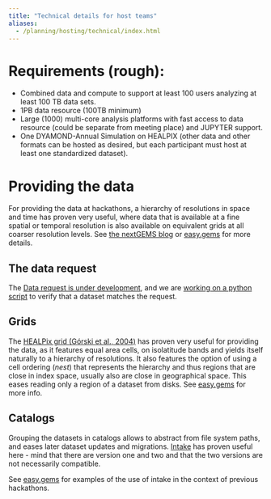 ```yaml
---
title: "Technical details for host teams"
aliases: 
  - /planning/hosting/technical/index.html
---
```


# Requirements (rough):

- Combined data and compute to support at least 100 users analyzing at least 100 TB data sets.
- 1PB data resource (100TB minimum)
- Large (1000) multi-core analysis platforms with fast access to data resource (could be separate from meeting place) and JUPYTER support.
- One DYAMOND-Annual Simulation on HEALPIX (other data and other formats can be hosted as desired, but each participant must host at least one standardized dataset).

# Providing the data

For providing the data at hackathons, a hierarchy of resolutions in space and time has proven very useful, where data that is available at a fine spatial or temporal resolution is also available on equivalent grids at all coarser resolution levels. See [the nextGEMS blog](https://nextgems-h2020.eu/of-hierarchies-chunking-and-healpix/) or [easy.gems](https://easy.gems.dkrz.de/Processing/healpix/index.html) for more details.

## The data request

The [Data request is under development](data_request.md), and we are [working on a python script](https://github.com/digital-earths-global-hackathon/tools/pull/1) to verify that a dataset matches the request.

## Grids
The [HEALPix grid (Górski et al., 2004)](https://iopscience.iop.org/article/10.1086/427976/pdf) has proven very useful for providing the data, as it features equal area cells, on isolatitude bands and yields itself naturally to a hierarchy of resolutions. It also features the option of using a cell ordering (*nest*) that represents the hierarchy and thus regions that are close in index space, usually also are close in geographical space. This eases reading only a region of a dataset from disks. See [easy.gems](https://easy.gems.dkrz.de/Processing/healpix/index.html) for more info.

## Catalogs

Grouping the datasets in catalogs allows to abstract from file system paths, and eases later dataset updates and migrations. [Intake](https://intake.readthedocs.io/en/latest/) has proven useful here - mind that there are version one and two and that the two versions are not necessarily compatible.

See [easy.gems](https://easy.gems.dkrz.de/Processing/Intake/index.html) for examples of the use of intake in the context of previous hackathons.

